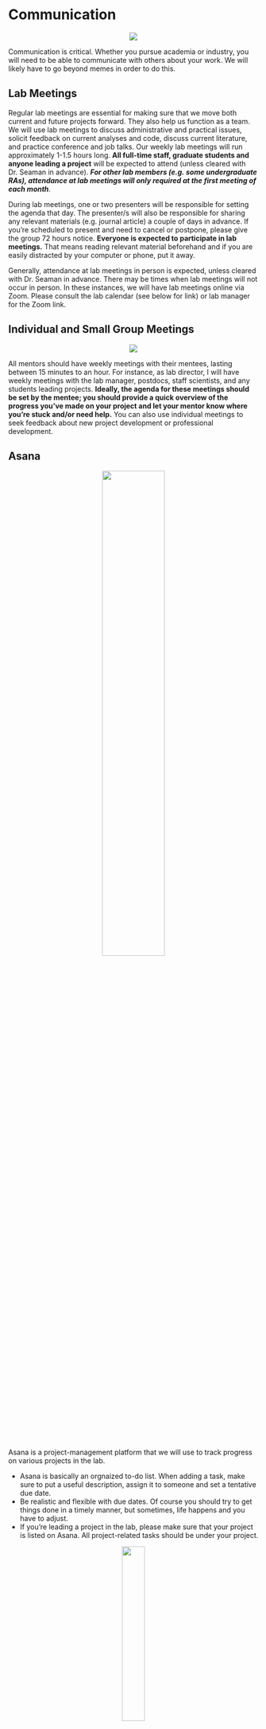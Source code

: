 # Communication

<center>

![](images/communication.png)

</center>

Communication is critical. Whether you pursue academia or industry, you will need to be able to communicate with others about your work. We will likely have to go beyond memes in order to do this.

## Lab Meetings

Regular lab meetings are essential for making sure that we move both current and future projects forward. They also help us function as a team. We will use lab meetings to discuss administrative and practical issues, solicit feedback on current analyses and code, discuss current literature, and practice conference and job talks. Our weekly lab meetings will run approximately 1-1.5 hours long. **All full-time staff, graduate students and anyone leading a project** will be expected to attend (unless cleared with Dr. Seaman in advance). ***For other lab members (e.g. some undergraduate RAs), attendance at lab meetings will only required at the first meeting of each month***.

During lab meetings, one or two presenters will be responsible for setting the agenda that day. The presenter/s will also be responsible for sharing any relevant materials (e.g. journal article) a couple of days in advance. If you're scheduled to present and need to cancel or postpone, please give the group 72 hours notice. **Everyone is expected to participate in lab meetings.** That means reading relevant material beforehand and if you are easily distracted by your computer or phone, put it away.

Generally, attendance at lab meetings in person is expected, unless cleared with Dr. Seaman in advance. There may be times when lab meetings will not occur in person. In these instances, we will have lab meetings online via Zoom. Please consult the lab calendar (see below for link) or lab manager for the Zoom link.

## Individual and Small Group Meetings

<center>

![](images/best_meeting.jpg)

</center>

All mentors should have weekly meetings with their mentees, lasting between 15 minutes to an hour. For instance, as lab director, I will have weekly meetings with the lab manager, postdocs, staff scientists, and any students leading projects. **Ideally, the agenda for these meetings should be set by the mentee; you should provide a quick overview of the progress you've made on your project and let your mentor know where you're stuck and/or need help.** You can also use individual meetings to seek feedback about new project development or professional development.

## Asana

<center>

![](images/i_think_we_all.jpg){width="50%"}

</center>

Asana is a project-management platform that we will use to track progress on various projects in the lab.

* Asana is basically an orgnaized to-do list. When adding a task, make sure to put a useful description, assign it to someone and set a tentative due date.\
* Be realistic and flexible with due dates. Of course you should try to get things done in a timely manner, but sometimes, life happens and you have to adjust.\
* If you're leading a project in the lab, please make sure that your project is listed on Asana. All project-related tasks should be under your project.

<center>

![](images/asana.jpg){width="30%"}

</center>

## Slack

<center>

![](images/dropping_hints_slack.jpg){width="50%"}

</center>

Slack is a team-collaboration tool that we will use for communication.

* Try to avoid direct messages in Slack. Instead, find a home for your comment or question in an existing channel. This allows you to get answers and feedback from multiple people in the lab.\
* When replying to a question or comment, try to use threads. This keeps the conversation organized and easy to navigate. To reply to a post in a thread, click on the bubble with three horizontal lines in the upper right-hand corner of the message (right next to the reaction button). Checkout [this website](https://slack.com/help/articles/115000769927-Use-threads-to-organize-discussions-) for more info on threads.
* The lab manager, postdocs, and graduate students with UTD phone numbers will have their numbers in their profile on Slack if they need to be urgently contacted.

### For Lab Members Running Sessions

The best way to contact the lab manager regarding your scheduled sessions is through Slack.

* Minor scheduling conflicts need to be brought up at least a week in advance, if possible.
* If you're running late for your session but are on the way, let the lab manager know ASAP!
* Send a message on Slack to the lab manager **and** your project lead if:
    * you have a major change in your weekly schedule.
    * there is an emergency and you're unable to attend your scheduled session on short notice. If neither respond in a timely manner, call the lab manager's number listed in their Slack profile.

## Email

When contacting me, please use Slack (or Asana) whenever possible. I will try to respond to emails, but please don't use it for anything urgent.

<center>

![](images/email2.jpeg)

</center>

Likewise, I will try to use Asana/Slack to communicate with you as much as possible. However, sometimes I will need to email you. **I expect you will read all email sent to you and respond (if a response is needed) within one business day.** If you will not be checking email for more than a couple of days, please consider using a vacation message so that others know you are not available on email (this suggestion also applies to holidays).

The same guideline applies to me: if I don't respond within one business day, please feel free to follow up (but consider using Slack). If I am not available, I will put up a vacation message.

We do have a lab listserve. **Use this sparingly.** To send a message to the listserve, email [cvl.seamanlab\@lists.utdallas.edu](mailto:cvl.seamanlab@lists.utdallas.edu){.email}. If approved, the email will go out to the entire lab.

### Calendars

Our lab manager will maintain a lab calendar, associated with our lab email account. You can access this calendar [here](https://calendar.google.com/calendar/embed?src=agingwelllab%40gmail.com&ctz=America%2FNew_York).

### Phone

<center>

![](images/phonecalls.jpg)

</center>

* If the phone rings in the lab, answer it. Most calls will be from potential (or current) research participants, so it is important to be professional - e.g., "Aging Well Lab, this is [your name]."

* Lab policy is to check the voicemail daily and call back within one business day.

* Please see the lab wiki for specific on speaking to potential research participants.

## Managing Up

<center>

![](images/helpme.jpeg)

</center>

I (Dr. Seaman) need your help to stay organized. If you need me to do somethng for you (e.g. review a pregistration, review code), please send me a **single message** on Slack with the following information:

* a brief description of what you need (e.g. analysis review code for visDM project)

* a deadline, ideally a week from now (e.g. your next one-on-one meeting with me)

* attach the file/s you want me to review

I will respond when I see your message and add it to Asana. If you don't get a response from me in a day or so, please send another slack message. I typically focus on non-urgent lab-related materials on MWF during the academic year. Please do not send an email.
